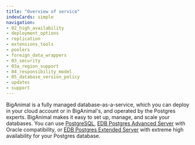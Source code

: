```yaml
---
title: "Overview of service"
indexCards: simple
navigation:
- 02_high_availability
- deployment_options
- replication
- extensions_tools
- poolers
- foreign_data_wrappers
- 03_security
- 03a_region_support
- 04_responsibility_model
- 05_database_version_policy
- updates
- support
---
```


<div id="requirements_overview" class="registered_link"></div>

BigAnimal is a fully managed database-as-a-service, which you can deploy in your cloud account or in BigAnimal's, and operated by the Postgres experts. BigAnimal makes it easy to set up, manage, and scale your databases. You can use [PostgreSQL](https://www.enterprisedb.com/docs/supported-open-source/postgresql/), [EDB Postgres Advanced Server](/epas/latest/) with Oracle compatibility, or [EDB Postgres Extended Server](/pge/latest/) with extreme high availability for your Postgres database. 
